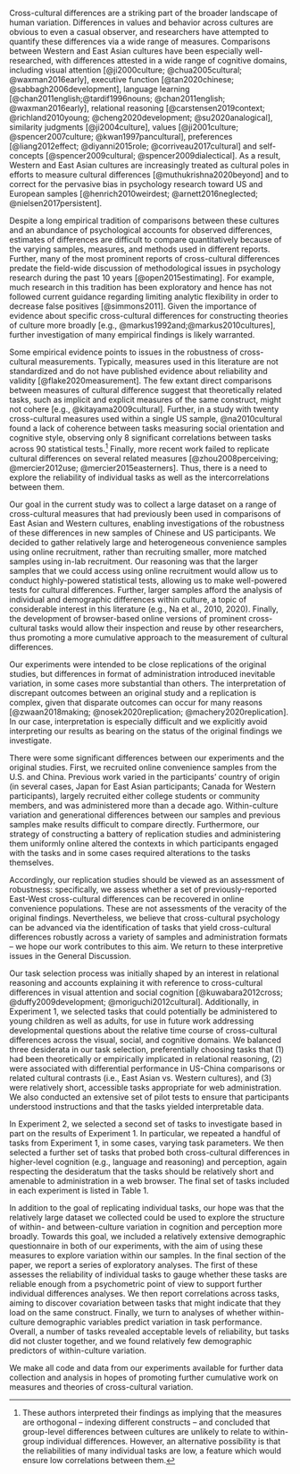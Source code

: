 

Cross-cultural differences are a striking part of the broader landscape of human variation. Differences in values and behavior across cultures are obvious to even a casual observer, and researchers have attempted to quantify these differences via a wide range of measures. Comparisons between Western and East Asian cultures  have been especially well-researched, with differences attested in a wide range of cognitive domains, including visual attention [@ji2000culture; @chua2005cultural; @waxman2016early], executive function [@tan2020chinese; @sabbagh2006development], language learning [@chan2011english;@tardif1996nouns; @chan2011english; @waxman2016early], relational reasoning [@carstensen2019context; @richland2010young; @cheng2020development; @su2020analogical], similarity judgments [@ji2004culture], values [@ji2001culture; @spencer2007culture; @kwan1997pancultural], preferences [@liang2012effect; @diyanni2015role; @corriveau2017cultural] and self-concepts [@spencer2009cultural; @spencer2009dialectical]. As a result, Western and East Asian cultures are increasingly treated as cultural poles in efforts to measure cultural differences [@muthukrishna2020beyond] and to correct for the pervasive bias in psychology research toward US and European samples [@henrich2010weirdest; @arnett2016neglected; @nielsen2017persistent].

Despite a long empirical tradition of comparisons between these cultures and an abundance of psychological accounts for observed differences, estimates of differences are difficult to compare quantitatively because of the varying samples, measures, and methods used in different reports. Further, many of the most prominent reports of cross-cultural differences predate the field-wide discussion of methodological issues in psychology research during the past 10 years [@open2015estimating]. For example, much research in this tradition has been exploratory and hence has not followed current guidance regarding limiting analytic flexibility in order to decrease false positives [@simmons2011]. Given the importance of evidence about specific cross-cultural differences for constructing theories of culture more broadly [e.g., @markus1992and;@markus2010cultures], further investigation of many empirical findings is likely warranted.

Some empirical evidence points to issues in the robustness of cross-cultural measurements.  Typically, measures used in this literature are not standardized and do not have published evidence about reliability and validity [@flake2020measurement]. The few extant direct comparisons between measures of cultural difference suggest that theoretically related tasks, such as implicit and explicit measures of the same construct, might not cohere [e.g., @kitayama2009cultural]. Further, in a study with twenty cross-cultural measures used within a single US sample, @na2010cultural found a lack of coherence between tasks measuring social orientation and cognitive style, observing only 8 significant correlations between tasks across 90 statistical tests.^[These authors interpreted their findings as implying that the measures are orthogonal -- indexing different constructs -- and concluded that group-level differences between cultures are unlikely to relate to within-group individual differences. However, an alternative possibility is that the reliabilities of many individual tasks are low, a feature which would ensure low correlations between them.] Finally, more recent work failed to replicate cultural differences on several related measures [@zhou2008perceiving; @mercier2012use; @mercier2015easterners]. Thus, there is a need to explore the reliability of individual tasks as well as the intercorrelations between them.

Our goal in the current study was to collect a large dataset on a range of cross-cultural measures that had previously been used in comparisons of East Asian and Western cultures, enabling investigations of the robustness of these differences in new samples of Chinese and US participants. We decided to gather relatively large and heterogeneous convenience samples using online recruitment, rather than recruiting smaller, more matched samples using in-lab recruitment. Our reasoning was that the larger samples that we could access using online recruitment would allow us to conduct highly-powered statistical tests, allowing us to make well-powered tests for cultural differences. Further, larger samples afford the analysis of individual and demographic differences within culture, a topic of considerable interest in this literature (e.g., Na et al., 2010, 2020). Finally, the development of browser-based online versions of prominent cross-cultural tasks would allow their inspection and reuse by other researchers, thus promoting a more cumulative approach to the measurement of cultural differences. 

Our experiments were intended to be close replications of the original studies, but differences in format of administration introduced inevitable variation, in some cases more substantial than others. The interpretation of discrepant outcomes between an original study and a replication is complex, given that disparate outcomes can occur for many reasons [@zwaan2018making; @nosek2020replication; @machery2020replication]. In our case, interpretation is especially difficult and we explicitly avoid interpreting our results as bearing on the status of the original findings we investigate.

There were some significant differences between our experiments and the original studies. First, we recruited online convenience samples from the U.S. and China. Previous work varied in the participants' country of origin (in several cases, Japan for East Asian participants; Canada for Western participants), largely recruited either college students or community members, and was administered more than a decade ago. Within-culture variation and generational differences between our samples and previous samples make results difficult to compare directly. Furthermore, our strategy of constructing a battery of replication studies and administering them uniformly online altered the contexts in which participants engaged with the tasks and in some cases required alterations to the tasks themselves. 

Accordingly, our replication studies should be viewed as an assessment of robustness: specifically, we assess whether a set of previously-reported East-West cross-cultural differences can be recovered in online convenience populations. These are not  assessments of the veracity of the original findings. Nevertheless, we believe that cross-cultural psychology can be advanced via the identification of tasks that yield cross-cultural differences robustly across a variety of samples and administration formats -- we hope our work contributes to this aim. We return to these interpretive issues in the General Discussion.


Our task selection process was initially shaped by an interest in relational reasoning and accounts explaining it with reference to cross-cultural differences in visual attention and social cognition [@kuwabara2012cross; @duffy2009development; @moriguchi2012cultural]. Additionally, in Experiment 1, we selected tasks that could potentially be administered to young children as well as adults, for use in future work addressing developmental questions about the relative time course of cross-cultural differences across the visual, social, and cognitive domains. We balanced three desiderata in our task selection, preferentially choosing tasks that (1) had been theoretically or empirically implicated in relational reasoning, (2) were associated with differential performance in US-China comparisons or related cultural contrasts (i.e., East Asian vs. Western cultures), and (3) were relatively short, accessible tasks appropriate for web administration. We also conducted an extensive set of pilot tests to ensure that participants understood instructions and that the tasks yielded interpretable data. 

In Experiment 2, we selected a second set of tasks to investigate based in part on the results of Experiment 1. In particular, we repeated a handful of tasks from Experiment 1, in some cases, varying task parameters. We then selected a further set of tasks that probed both cross-cultural differences in higher-level cognition (e.g., language and reasoning) and perception, again respecting the desideratum that the tasks should be relatively short and amenable to administration in a web browser. The final set of tasks included in each experiment is listed in Table 1.

In addition to the goal of replicating individual tasks, our hope was that the relatively large dataset we collected could be used to explore the structure of within- and between-culture variation in cognition and perception more broadly. Towards this goal, we included a relatively extensive demographic questionnaire in both of our experiments, with the aim of using these measures to explore variation within our samples. In the final section of the paper, we report a series of exploratory analyses. The first of these assesses the reliability of individual tasks to gauge whether these tasks are reliable enough from a psychometric point of view to support further individual differences analyses. We then report correlations across tasks, aiming to discover covariation between tasks that might indicate that they load on the same construct. Finally, we turn to analyses of whether within-culture demographic variables predict variation in task performance. Overall, a number of tasks revealed acceptable levels of reliability, but tasks did not cluster together, and we found relatively few demographic predictors of within-culture variation.


We make all code and data from our experiments available for further data collection and analysis in hopes of promoting further cumulative work on measures and theories of cross-cultural variation. 


\begin{longtable}{l p{1.2in} p{1.4in} p{1.4in} p{.2in} p{.2in}}
    \caption{Tasks included in each experiment and the final sample size after exclusions.}\\
    \small  % Switch from 12pt to 11pt; otherwise, table won't fit
    \setlength\LTleft{0pt}            
    \setlength\LTright{0pt}         
    
    \bf{Experiment} & \bf{Task} & \bf{Citation} & \bf{Task Description} & \bf{CN} & \bf{US} \\
    \hline
        1 & Ambiguous Relational Match-To-Sample (cRMTS) & Carstensen et al. (2019) & Infer whether an object or relation is causally relevant &  186  &  178 \\

& Picture Free Description & Imada, Carlson, \& Itakura (2013) & Describe pictures from memory after a brief study period &  169 &  172\\

& Ebbinghaus Illusion & Imada, Carlson, \& Itakura (2013) & Judge the size of circles in a context designed to bias size judgments &  190  &  180\\

& Horizon Collage & Senzaki, Masuda, \& Nand (2014) & Make an image by dragging and dropping stickers onto a display &  187  &  175\\

& Symbolic Self-Inflation (Family) & Kitayama et al. (2009) & Draw self and family members as circles &  150 &  114\\

& Uniqueness Preference & Kim \& Markus (1999) & Choose a sticker from five stickers, four of which are the same color &  191 &  180\\

& Child Causal Attribution & Seiver, Gopnik, \& Goodman (2013) & Watch short vignettes and explain the decisions of the characters &  177 &  170\\

& Raven's Progressive Matrices & Su (2020) & Use analogical reasoning to complete visually-presented patterns &  191 &  180\\



2 & Ambiguous Relational Match-To-Sample (cRMTS) & Carstensen et al. (2019) & Infer whether an object or relation is causally relevant &  174 &  293\\

& Picture Free Description & Imada, Carlson, \& Itakura (2013) & Describe pictures from memory after a brief study period &  132 &  284\\

& Change Detection & Mausda \& Nisbett (2007) & Find differences in the foreground or background of two images &  160 &  253\\

& Symbolic Self-Inflation (Friends) & Kitayama et al. (2009) & Draw a sociogram with self and friends as nodes, relationships as edges &  158 &  252\\

& Adult Causal Attribution & Morris \& Peng (1994) & Read a crime story and explain the criminal’s motivations &  114 &  293\\

& Taxonomic-Thematic Similarity & Ji, Zhang, \& Nisbett (2004) & Match items based on taxonomic or thematic similarity (e.g., cow: chicken / grass) & 178 &  295\\

& Semantic Intuition & Li, Liu, Chalmers, \& Snedeker (2018) & Decide whether a story refers to a named character (whose actions are mischaracterized) or the person who performed the actions (but had a different name) &  181 &  298\\

& Raven's Progressive Matrices & Su (2020) & Use analogical reasoning to complete visually-presented patterns &  181 &  298\\
    \hline
    \end{longtable}